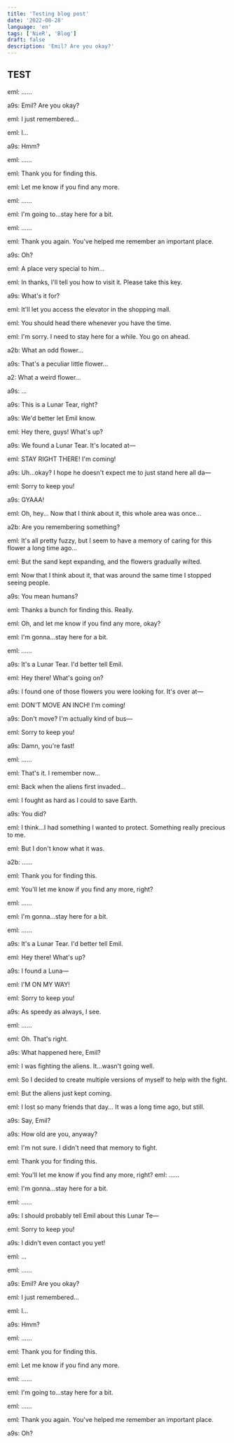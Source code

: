 ```yaml
---
title: 'Testing blog post'
date: '2022-08-28'
language: 'en'
tags: ['NieR', 'Blog']
draft: false
description: 'Emil? Are you okay?'
---
```


## TEST

eml: ......

a9s: Emil? Are you okay?

eml: I just remembered...

eml: I...

a9s: Hmm?

eml: ......

eml: Thank you for finding this.

eml: Let me know if you find any more.

eml: ......

eml: I'm going to...stay here for a bit.

eml: ......

eml: Thank you again. You've helped me remember an important place.

a9s: Oh?

eml: A place very special to him...

eml: In thanks, I'll tell you how to visit it. Please take this key.

a9s: What's it for?

eml: It'll let you access the elevator in the shopping mall.

eml: You should head there whenever you have the time.

eml: I'm sorry. I need to stay here for a while. You go on ahead.

a2b: What an odd flower...

a9s: That's a peculiar little flower...

a2: What a weird flower...

a9s: ...

a9s: This is a Lunar Tear, right?

a9s: We'd better let Emil know.

eml: Hey there, guys! What's up?

a9s: We found a Lunar Tear. It's located at—

eml: STAY RIGHT THERE! I'm coming!

a9s: Uh...okay? I hope he doesn't expect me to just stand here all da—

eml: Sorry to keep you!

a9s: GYAAA!

eml: Oh, hey... Now that I think about it, this whole area was once...

a2b: Are you remembering something?

eml: It's all pretty fuzzy, but I seem to have a memory of caring for this flower a long time ago...

eml: But the sand kept expanding, and the flowers gradually wilted.

eml: Now that I think about it, that was around the same time I stopped seeing people.

a9s: You mean humans?

eml: Thanks a bunch for finding this. Really.

eml: Oh, and let me know if you find any more, okay?

eml: I'm gonna...stay here for a bit.

eml: ......

a9s: It's a Lunar Tear. I'd better tell Emil.

eml: Hey there! What's going on?

a9s: I found one of those flowers you were looking for. It's over at—

eml: DON'T MOVE AN INCH! I'm coming!

a9s: Don't move? I'm actually kind of bus—

eml: Sorry to keep you!

a9s: Damn, you're fast!

eml: ......

eml: That's it. I remember now...

eml: Back when the aliens first invaded...

eml: I fought as hard as I could to save Earth.

a9s: You did?

eml: I think...I had something I wanted to protect. Something really precious to me.

eml: But I don't know what it was.

a2b: ......

eml: Thank you for finding this.

eml: You'll let me know if you find any more, right?

eml: ......

eml: I'm gonna...stay here for a bit.

eml: ......

a9s: It's a Lunar Tear. I'd better tell Emil.

eml: Hey there! What's up?

a9s: I found a Luna—

eml: I'M ON MY WAY!

eml: Sorry to keep you!

a9s: As speedy as always, I see.

eml: ......

eml: Oh. That's right.

a9s: What happened here, Emil?

eml: I was fighting the aliens. It...wasn't going well.

eml: So I decided to create multiple versions of myself to help with the fight.

eml: But the aliens just kept coming.

eml: I lost so many friends that day... It was a long time ago, but still.

a9s: Say, Emil?

a9s: How old are you, anyway?

eml: I'm not sure. I didn't need that memory to fight.

eml: Thank you for finding this.

eml: You'll let me know if you find any more, right?
eml: ......

eml: I'm gonna...stay here for a bit.

eml: ......

a9s: I should probably tell Emil about this Lunar Te—

eml: Sorry to keep you!

a9s: I didn't even contact you yet!

eml: ...

eml: ......

a9s: Emil? Are you okay?

eml: I just remembered...

eml: I...

a9s: Hmm?

eml: ......

eml: Thank you for finding this.

eml: Let me know if you find any more.

eml: ......

eml: I'm going to...stay here for a bit.

eml: ......

eml: Thank you again. You've helped me remember an important place.

a9s: Oh?
